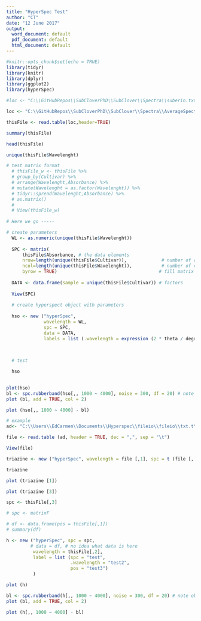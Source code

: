 ```yaml
---
title: "HyperSpec Test"
author: "CT"
date: "12 June 2017"
output: 
  word_document: default
  pdf_document: default
  html_document: default
---
```


```r
#knitr::opts_chunk$set(echo = TRUE)
library(tidyr)
library(knitr)
library(dplyr)
library(ggplot2)
library(hyperSpec)

```



```r
#loc <- "C:\\GitHubRepos\\SubCloverPhD\\SubClover\\Spectra\\suberin.txt"

loc <- "C:\\GitHubRepos\\SubCloverPhD\\SubClover\\Spectra\\AverageSpectra - Copy.txt"

thisFile <- read.table(loc,header=TRUE)

summary(thisFile)

head(thisFile)

unique(thisFile$Wavelenght)

# test matrix format
  # thisFile_w <- thisFile %>%
  # group_by(Cultivar) %>%
  # arrange(Wavelenght,Absorbance) %>%
  # mutate(Wavelenght = as.factor(Wavelenght)) %>%
  # tidyr::spread(Wavelenght,Absorbance) %>%
  # as.matrix()
  # 
  # View(thisFile_w)
  
# Here we go -----

# create parameters
  WL <- as.numeric(unique(thisFile$Wavelenght))
  
  SPC <- matrix( 
      thisFile$Absorbance, # the data elements 
      nrow=length(unique(thisFile$Cultivar)),             # number of rows 
      ncol=length(unique(thisFile$Wavelenght)),           # number of columns 
      byrow = TRUE)                                      # fill matrix by ROW 
  
  DATA <- data.frame(sample = unique(thisFile$Cultivar)) # factors
  
  View(SPC)
  
  # create hyperspect object with parameters
  
  hso <- new ("hyperSpec", 
              wavelength = WL, 
              spc = SPC, 
              data = DATA, 
              labels = list (.wavelength = expression (2 * theta / degree), spc = "I / a.u.")) 
 
  
```

```r
 
  # test

  hso
  
```
```r
plot(hso)
bl <- spc.rubberband(hso[,, 1000 ~ 4000], noise = 300, df = 20) # note obj has 3 dimensions
plot (bl, add = TRUE, col = 2)

plot (hso[,, 1000 ~ 4000] - bl)
```



```r
# example 
ad<- "C:\\Users\\EdCarmen\\Documents\\Hyperspec\\fileio\\fileio\\txt.t\\Triazine 5_31.txt"

file <- read.table (ad, header = TRUE, dec = ",", sep = "\t") 

View(file)

triazine <- new ("hyperSpec", wavelength = file [,1], spc = t (file [, -1]), data = data.frame (sample = colnames (file [, -1])), labels = list (.wavelength = expression (2 * theta / degree), spc = "I / a.u.")) 

triazine

```


```r
plot (triazine [1])

plot (triazine [3])
```




```r

spc <- thisFile[,3]

# spc <- matrixF

# df <- data.frame(pos = thisFile[,1])
# summary(df)

h <- new ("hyperSpec", spc = spc, 
         # data = df, # no idea what data is here
          wavelength = thisFile[,2],
          label = list (spc = "test",
                        .wavelength = "test2",
                        pos = "test3")
          )

plot (h)

bl <- spc.rubberband(h[,, 1000 ~ 4000], noise = 300, df = 20) # note obj has 3 dimensions
plot (bl, add = TRUE, col = 2)

plot (h[,, 1000 ~ 4000] - bl)


```



